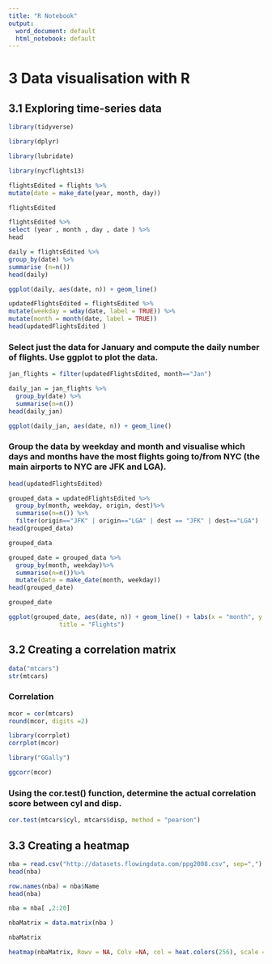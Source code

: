 ```yaml
---
title: "R Notebook"
output:
  word_document: default
  html_notebook: default
---
```

# 3 Data visualisation with R
## 3.1 Exploring time-series data

```r
library(tidyverse)
```

```r
library(dplyr)
```

```r
library(lubridate)
```

```r
library(nycflights13)
```


```r
flightsEdited = flights %>%
mutate(date = make_date(year, month, day))
```

```r
flightsEdited
```
```r
flightsEdited %>%
select (year , month , day , date ) %>%
head
```
```r
daily = flightsEdited %>%
group_by(date) %>%
summarise (n=n())
head(daily)
```


```r
ggplot(daily, aes(date, n)) + geom_line()
```

```r
updatedFlightsEdited = flightsEdited %>%
mutate(weekday = wday(date, label = TRUE)) %>%
mutate(month = month(date, label = TRUE))
head(updatedFlightsEdited )
```


### Select just the data for January and compute the daily number of flights. Use ggplot to plot the data.

```r
jan_flights = filter(updatedFlightsEdited, month=="Jan")
```


```r
daily_jan = jan_flights %>%
  group_by(date) %>%
  summarise(n=n())
head(daily_jan)
```
```r
ggplot(daily_jan, aes(date, n)) + geom_line()
```

### Group the data by weekday and month and visualise which days and months have the most flights going to/from NYC (the main airports to NYC are JFK and LGA).

```r
head(updatedFlightsEdited)
```

```r
grouped_data = updatedFlightsEdited %>%
  group_by(month, weekday, origin, dest)%>%
  summarise(n=n()) %>%
  filter(origin=="JFK" | origin=="LGA" | dest == "JFK" | dest=="LGA")
head(grouped_data)
```
```r
grouped_data
```

```r
grouped_date = grouped_data %>%
  group_by(month, weekday)%>%
  summarise(n=n())%>%
  mutate(date = make_date(month, weekday))
head(grouped_date)
```

```r
grouped_date
```
```r
ggplot(grouped_date, aes(date, n)) + geom_line() + labs(x = "month", y = "flights to/from NYC", 
              title = "Flights")
```


## 3.2 Creating a correlation matrix

```r
data("mtcars")
str(mtcars)
```
### Correlation

```r
mcor = cor(mtcars)
round(mcor, digits =2)
```


```r
library(corrplot)
corrplot(mcor)
```



```r
library("GGally")
```


```r
ggcorr(mcor)
```

### Using the cor.test() function, determine the actual correlation score between cyl and disp.

```r
cor.test(mtcars$cyl, mtcars$disp, method = "pearson")
```

## 3.3 Creating a heatmap

```r
nba = read.csv("http://datasets.flowingdata.com/ppg2008.csv", sep=",")
head(nba)
```

```r
row.names(nba) = nba$Name
head(nba)
```

```r
nba = nba[ ,2:20]
```

```r
nbaMatrix = data.matrix(nba )
```

```r
nbaMatrix
```
```r
heatmap(nbaMatrix, Rowv = NA, Colv =NA, col = heat.colors(256), scale = "column", margins = c(5, 10))
```


